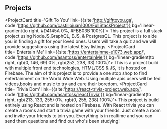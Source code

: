 ## Projects

<ProjectCard
	title='Gift To You'
	link={{site:'http://gifttoyou.ga', code:'https://github.com/castillojuan1000/FullStackProject'}}
	bg='linear-gradient(to right, #D4145A 0%, #FBB03B 100%)'>
	This project is a full stack project using NodeJS,GraphQL, EJS, & PostgresQL. This project is 
	to aide you in finding a gift for your loved ones. Users will take a quiz and we will provide 
	suggestions using  the latest Etsy listings.
</ProjectCard>
<ProjectCard
	title='Entertain Me'
	link={{site:'https://entertainme-e1073.web.app/', code:'https://github.com/asantoss/entertainMe'}}
	bg='linear-gradient(to right, rgb(0, 146, 69) 0%, rgb(252, 238, 33) 100%)'>
	This is a project build with multiple front end technologies, HTML/CSS & JS, it is hosted on Firebase.
	The aim of this project is to provide a one stop shop to find entertainment on the World Wide Web. Using multiple
	apis users will be fed videos,books and music to try and cure their boredom.
</ProjectCard>
<ProjectCard
	title='Trivia Dom'
	link={{site:'https://react-trivia-project.web.app/', code:'https://github.com/asantoss/reactTrivia'}}
	bg='linear-gradient(to right, rgb(213, 133, 255) 0%, rgb(0, 255, 238) 100%)'>
	This project is build entirely using React and is hosted on Firebase.
	With React trivia you can create a rooms and start a trivia game with your friends.
	 Just create a room and invite your friends to join you. Everything is in realtime and you can send them questions
	 and find out who's been studying!
</ProjectCard>
